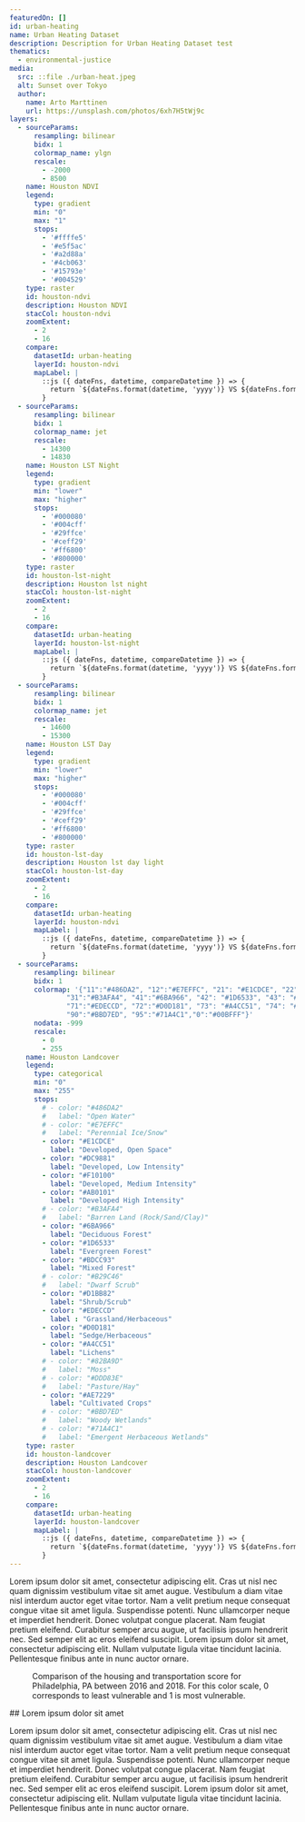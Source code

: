 ```yaml
---
featuredOn: []
id: urban-heating
name: Urban Heating Dataset
description: Description for Urban Heating Dataset test
thematics:
  - environmental-justice
media:
  src: ::file ./urban-heat.jpeg
  alt: Sunset over Tokyo
  author:
    name: Arto Marttinen
    url: https://unsplash.com/photos/6xh7H5tWj9c
layers:
  - sourceParams:
      resampling: bilinear
      bidx: 1
      colormap_name: ylgn
      rescale:
        - -2000
        - 8500
    name: Houston NDVI
    legend:
      type: gradient
      min: "0"
      max: "1"
      stops:
        - '#ffffe5'
        - '#e5f5ac'
        - '#a2d88a'
        - '#4cb063' 
        - '#15793e'
        - '#004529'
    type: raster
    id: houston-ndvi
    description: Houston NDVI
    stacCol: houston-ndvi
    zoomExtent:
      - 2
      - 16
    compare:
      datasetId: urban-heating
      layerId: houston-ndvi
      mapLabel: |
        ::js ({ dateFns, datetime, compareDatetime }) => {
          return `${dateFns.format(datetime, 'yyyy')} VS ${dateFns.format(compareDatetime, 'yyyy')}`;
        }
  - sourceParams:
      resampling: bilinear
      bidx: 1
      colormap_name: jet
      rescale:
        - 14300
        - 14830
    name: Houston LST Night
    legend:
      type: gradient
      min: "lower"
      max: "higher"
      stops:
        - '#000080' 
        - '#004cff' 
        - '#29ffce'
        - '#ceff29'
        - '#ff6800'
        - '#800000'
    type: raster
    id: houston-lst-night
    description: Houston lst night 
    stacCol: houston-lst-night
    zoomExtent:
      - 2
      - 16
    compare:
      datasetId: urban-heating
      layerId: houston-lst-night
      mapLabel: |
        ::js ({ dateFns, datetime, compareDatetime }) => {
          return `${dateFns.format(datetime, 'yyyy')} VS ${dateFns.format(compareDatetime, 'yyyy')}`;
        }
  - sourceParams:
      resampling: bilinear
      bidx: 1
      colormap_name: jet
      rescale:
        - 14600
        - 15300
    name: Houston LST Day
    legend:
      type: gradient
      min: "lower"
      max: "higher"
      stops:
        - '#000080' 
        - '#004cff' 
        - '#29ffce'
        - '#ceff29'
        - '#ff6800'
        - '#800000'
    type: raster
    id: houston-lst-day
    description: Houston lst day light
    stacCol: houston-lst-day
    zoomExtent:
      - 2
      - 16
    compare:
      datasetId: urban-heating
      layerId: houston-ndvi
      mapLabel: |
        ::js ({ dateFns, datetime, compareDatetime }) => {
          return `${dateFns.format(datetime, 'yyyy')} VS ${dateFns.format(compareDatetime, 'yyyy')}`;
        }
  - sourceParams:
      resampling: bilinear
      bidx: 1
      colormap: '{"11":"#486DA2", "12":"#E7EFFC", "21": "#E1CDCE", "22": "#DC9881", "23": "#F10100", "24": "#AB0101",
              "31":"#B3AFA4", "41":"#6BA966", "42": "#1D6533", "43": "#BDCC93", "51": "#B29C46", "52": "#D1BB82",
              "71":"#EDECCD", "72":"#D0D181", "73": "#A4CC51", "74": "#82BA9D", "81": "#DDD83E", "82": "#AE7229",
              "90":"#BBD7ED", "95":"#71A4C1","0":"#00BFFF"}'
      nodata: -999
      rescale:
        - 0
        - 255
    name: Houston Landcover
    legend:
      type: categorical
      min: "0"
      max: "255"
      stops:
        # - color: "#486DA2"
        #   label: "Open Water"
        # - color: "#E7EFFC"
        #   label: "Perennial Ice/Snow"
        - color: "#E1CDCE"
          label: "Developed, Open Space"
        - color: "#DC9881"
          label: "Developed, Low Intensity"
        - color: "#F10100"
          label: "Developed, Medium Intensity"
        - color: "#AB0101"
          label: "Developed High Intensity"
        # - color: "#B3AFA4"
        #   label: "Barren Land (Rock/Sand/Clay)"
        - color: "#6BA966"
          label: "Deciduous Forest"
        - color: "#1D6533"
          label: "Evergreen Forest"
        - color: "#BDCC93"
          label: "Mixed Forest"
        # - color: "#B29C46"
        #   label: "Dwarf Scrub"
        - color: "#D1BB82"
          label: "Shrub/Scrub"
        - color: "#EDECCD"
          label : "Grassland/Herbaceous"
        - color: "#D0D181"
          label: "Sedge/Herbaceous"
        - color: "#A4CC51"
          label: "Lichens"
        # - color: "#82BA9D"
        #   label: "Moss"
        # - color: "#DDD83E"
        #   label: "Pasture/Hay"
        - color: "#AE7229"
          label: "Cultivated Crops"
        # - color: "#BBD7ED"
        #   label: "Woody Wetlands"
        # - color: "#71A4C1"
        #   label: "Emergent Herbaceous Wetlands"
    type: raster
    id: houston-landcover
    description: Houston Landcover
    stacCol: houston-landcover
    zoomExtent:
      - 2
      - 16
    compare:
      datasetId: urban-heating
      layerId: houston-landcover
      mapLabel: |
        ::js ({ dateFns, datetime, compareDatetime }) => {
          return `${dateFns.format(datetime, 'yyyy')} VS ${dateFns.format(compareDatetime, 'yyyy')}`;
        }
---
```

<Block>
<Prose>
Lorem ipsum dolor sit amet, consectetur adipiscing elit. Cras ut nisl nec quam dignissim vestibulum vitae sit amet augue. Vestibulum a diam vitae nisl interdum auctor eget vitae tortor. Nam a velit pretium neque consequat congue vitae sit amet ligula. Suspendisse potenti. Nunc ullamcorper neque et imperdiet hendrerit. Donec volutpat congue placerat. Nam feugiat pretium eleifend. Curabitur semper arcu augue, ut facilisis ipsum hendrerit nec. Sed semper elit ac eros eleifend suscipit. Lorem ipsum dolor sit amet, consectetur adipiscing elit. Nullam vulputate ligula vitae tincidunt lacinia. Pellentesque finibus ante in nunc auctor ornare.
</Prose>
</Block>

<Block type='full'>
  <Figure>
    <Map
      datasetId='svi-housing'
      layerId='social-vulnerability-index-housing'
      dateTime='2016-01-01'
      zoom={9}
      center={[-75.32,39.98]}
      compareDateTime='2018-01-01'
    />
    <Caption
      attrAuthor='NASA'
      attrUrl='https://nasa.gov/'
    >
      Comparison of the housing and transportation score for Philadelphia, PA between 2016 and 2018. For this color scale, 0 corresponds to least vulnerable and 1 is most vulnerable.
    </Caption>
  </Figure>
  <Prose>
  ## Lorem ipsum dolor sit amet

  Lorem ipsum dolor sit amet, consectetur adipiscing elit. Cras ut nisl nec quam dignissim vestibulum vitae sit amet augue. Vestibulum a diam vitae nisl interdum auctor eget vitae tortor. Nam a velit pretium neque consequat congue vitae sit amet ligula. Suspendisse potenti. Nunc ullamcorper neque et imperdiet hendrerit. Donec volutpat congue placerat. Nam feugiat pretium eleifend. Curabitur semper arcu augue, ut facilisis ipsum hendrerit nec. Sed semper elit ac eros eleifend suscipit. Lorem ipsum dolor sit amet, consectetur adipiscing elit. Nullam vulputate ligula vitae tincidunt lacinia. Pellentesque finibus ante in nunc auctor ornare.
  </Prose>
</Block>